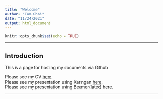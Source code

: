 ---
title: "Welcome"
author: "Tom Choi"
date: "11/24/2021"
output: html_document
---

```{r setup, include=FALSE}
knitr::opts_chunk$set(echo = TRUE)
```
<hr/>
## Introduction

This is a page for hosting my documents via Github

Please see my CV [here](https://tomchoi91.github.io/CV/CV_CHOI_TOM.html). <br/>
Please see my presentation using Xaringan [here](https://tomchoi91.github.io/Xaringan/xaringan_CHOI_TOM.html). <br/>
Please see my presentation using Beamer(latex) [here](https://tomchoi91.github.io/omchoi91.github.io/Beamer(latex)/main.pdf).


<hr/>
